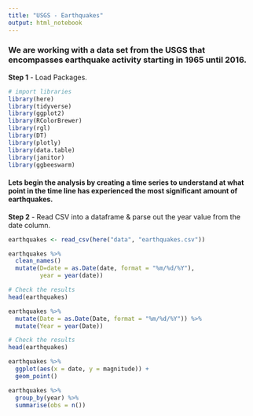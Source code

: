 ```yaml
---
title: "USGS - Earthquakes"
output: html_notebook
---
```

### We are working with a data set from the USGS that encompasses earthquake activity starting in 1965 until 2016. 

**Step 1** - Load Packages.
```r
# import libraries
library(here)
library(tidyverse)
library(ggplot2)
library(RColorBrewer)
library(rgl)
library(DT)
library(plotly)
library(data.table)
library(janitor)
library(ggbeeswarm)
```

#### Lets begin the analysis by creating a time series to understand at what point in the time line has experienced the most significant amount of earthquakes.

**Step 2** - Read CSV into a dataframe & parse out the year value from the date column.
```r

earthquakes <- read_csv(here("data", "earthquakes.csv"))

earthquakes %>%
  clean_names()
  mutate(D=date = as.Date(date, format = "%m/%d/%Y"),
         year = year(date))

# Check the results
head(earthquakes)


```
```r
earthquakes %>%
  mutate(Date = as.Date(Date, format = "%m/%d/%Y")) %>%
  mutate(Year = year(Date))

# Check the results
head(earthquakes)
```
```r
earthquakes %>%
  ggplot(aes(x = date, y = magnitude)) + 
  geom_point()

earthquakes %>%
  group_by(year) %>%
  summarise(obs = n())
```
